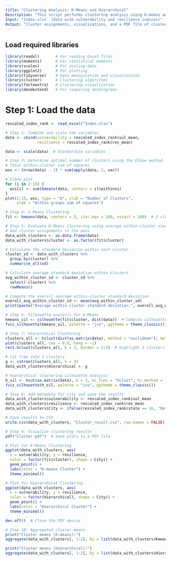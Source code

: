 ---
title: "Clustering Analysis: K-Means and Hierarchical"
Description: "This script performs clustering analysis using K-means and hierarchical clustering. It evaluates clustering performance using silhouette coefficients and visualizes the results for multiple clustering methods."
Input: "Index.xlsx` (data with vulnerability and resilience indices)"
Output: "Cluster assignments, visualizations, and a PDF file of clustering results."
---

## Load required libraries
```{r}
library(readxl)       # For reading Excel files
library(moments)      # For statistical moments
library(scales)       # For scaling data
library(ggplot2)      # For plotting
library(tidyverse)    # Data manipulation and visualization
library(cluster)      # Clustering algorithms
library(factoextra)   # Clustering visualization
library(dendextend)   # For comparing dendrograms
```

# Step 1: Load the data
```{r}
rescaled_index_rank <- read_excel("Index.xlsx")
```

```{r}
# Step 2: Combine and scale the variables
data <- cbind(vulnerability = rescaled_index_rank$vul_mean, 
              resilience = rescaled_index_rank$res_mean)

data <- scale(data)  # Standardize variables
```

```{r}
# Step 3: Determine optimal number of clusters using the Elbow method
# Total within-cluster sum of squares
wss <- (nrow(data) - 1) * sum(apply(data, 2, var))

# Elbow plot
for (i in 2:15) {
  wss[i] <- sum(kmeans(data, centers = i)$withinss)
}
plot(1:15, wss, type = "b", xlab = "Number of Clusters", 
     ylab = "Within groups sum of squares") 
```

```{r}
# Step 4: K-Means Clustering
fit <- kmeans(data, centers = 3, iter.max = 100, nstart = 100)  # 3 clusters, 100 restarts
```

```{r}
# Step 5: Evaluate K-Means Clustering using average within-cluster standard deviation
# Add cluster assignments to the data
data_with_clusters <- as.data.frame(data)
data_with_clusters$cluster <- as.factor(fit$cluster)

# Calculate the standard deviation within each cluster
cluster_sd <- data_with_clusters %>%
  group_by(cluster) %>%
  summarise_all(sd)

# Calculate average standard deviation within clusters
avg_within_cluster_sd <- cluster_sd %>%
  select(-cluster) %>%
  rowMeans()

# Compute the overall average within-cluster standard deviation
overall_avg_within_cluster_sd <- mean(avg_within_cluster_sd)
print(paste("Average within-cluster standard deviation:", overall_avg_within_cluster_sd))
```

```{r}
# Step 6: Silhouette analysis for K-Means
kmeans_sil <- silhouette(fit$cluster, dist(data))  # Compute silhouette coefficients
fviz_silhouette(kmeans_sil, palette = "jco", ggtheme = theme_classic())
```

```{r}
# Step 7: Hierarchical Clustering
clusters_all <- hclust(dist(as.matrix(data), method = "euclidean"), method = "ward.D")  # Ward's method
plot(clusters_all, cex = 0.6, hang = -1)
rect.hclust(clusters_all, k = 3, border = 2:5)  # Highlight 3 clusters

# Cut tree into 3 clusters
g <- cutree(clusters_all, k = 3)
data_with_clusters$Hierarchical <- g

# Hierarchical clustering silhouette analysis
h_sil <- hcut(as.matrix(data), k = 3, hc_func = "hclust", hc_method = "ward.D2", hc_metric = "euclidean")
fviz_silhouette(h_sil, palette = "jco", ggtheme = theme_classic())
```

```{r}
# Step 8: Add metadata for city and save the results
data_with_clusters$vulnerability <- rescaled_index_rank$vul_mean
data_with_clusters$resilience <- rescaled_index_rank$res_mean
data_with_clusters$City <- ifelse(rescaled_index_rank$state == 26, "Detroit", "Cincinnati")

# Save results to CSV
write.csv(data_with_clusters, "Cluster_result.csv", row.names = FALSE)
```

```{r}
# Step 9: Visualize clustering results
pdf("Cluster.pdf")  # Save plots to a PDF file

# Plot for K-Means Clustering
ggplot(data_with_clusters, aes(
  x = vulnerability, y = resilience, 
  color = factor(fit$cluster), shape = City)) +
  geom_point() +
  labs(color = "K-means Cluster") +
  theme_minimal()

# Plot for Hierarchical Clustering
ggplot(data_with_clusters, aes(
  x = vulnerability, y = resilience, 
  color = factor(Hierarchical), shape = City)) +
  geom_point() +
  labs(color = "Hierarchical Cluster") +
  theme_minimal()

dev.off()  # Close the PDF device
```

```{r}
# Step 10: Aggregated cluster means
print("Cluster means (K-means):")
aggregate(data_with_clusters[, 1:2], by = list(data_with_clusters$Kmeans), FUN = mean)

print("Cluster means (Hierarchical):")
aggregate(data_with_clusters[, 1:2], by = list(data_with_clusters$Hierarchical), FUN = mean)
```
